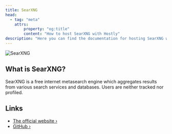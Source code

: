 ```yaml
---
title: SearXNG
head:
  - tag: "meta"
    attrs:
        property: "og:title"
        content: "How to host SearXNG with Hostly"
description: "Here you can find the documentation for hosting SearXNG with Hostly."
---
```



<Badge text="One-click setup." variant="note" size="large" />

![SearXNG](../../../assets/images/services/searxng.svg)

## What is SearXNG?

SearXNG is a free internet metasearch engine which aggregates results from various search services and databases. Users are neither tracked nor profiled.

## Links

- [The official website ›](https://docs.searxng.org/?utm_source=hostly.khulnasoft.com)
- [GitHub ›](https://github.com/searxng/searxng?utm_source=hostly.khulnasoft.com)
